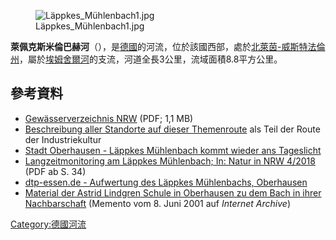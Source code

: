 {{No footnotes|time=2020-08-05T01:47:55+00:00}}
{{Coord|51|29|44|N|6|53|56.28|E|display=title}}

[[Image:Läppkes_Mühlenbach1.jpg|right]]

'''萊佩克斯米倫巴赫河'''（{{lang-de|Läppkes Mühlenbach}}），是[[德國|德國]]的河流，位於該國西部，處於[[北萊茵-威斯特法倫州|北萊茵-威斯特法倫州]]，屬於[[埃姆舍爾河|埃姆舍爾河]]的支流，河道全長3公里，流域面積8.8平方公里。

==參考資料==
* [http://www.lanuv.nrw.de/fileadmin/lanuv/wasser/pdf/Gewaesserverzeichnis%20GSK3C.xls  Gewässerverzeichnis NRW] {{Wayback|url=http://www.lanuv.nrw.de/fileadmin/lanuv/wasser/pdf/Gewaesserverzeichnis%20GSK3C.xls |date=20190808033656 }} (PDF; 1,1 MB)
* [https://www.route-industriekultur.ruhr/standorte-der-route/themenrouten/28-wasser-werke-tuerme-und-turbinen/ Beschreibung aller Standorte auf dieser Themenroute] {{Wayback|url=https://www.route-industriekultur.ruhr/standorte-der-route/themenrouten/28-wasser-werke-tuerme-und-turbinen/ |date=20200712224053 }} als Teil der Route der Industriekultur
* [https://www.oberhausen.de/de/index/stadtentwicklung-umwelt/news/laeppkes-muehlenbach.php Stadt Oberhausen - Läppkes Mühlenbach kommt wieder ans Tageslicht] {{Wayback|url=https://www.oberhausen.de/de/index/stadtentwicklung-umwelt/news/laeppkes-muehlenbach.php |date=20200728162050 }}
* [https://www.lanuv.nrw.de/fileadmin/lanuvpubl/5_natur_in_nrw/Natur-in-NRW-4-2018-web.pdf Langzeitmonitoring am Läppkes Mühlenbach; In: Natur in NRW 4/2018] {{Wayback|url=https://www.lanuv.nrw.de/fileadmin/lanuvpubl/5_natur_in_nrw/Natur-in-NRW-4-2018-web.pdf |date=20190329061742 }} (PDF ab S. 34) 
* [https://dtp-essen.de/projekte/aufwertung-des-laeppkes-muehlenbachs-oberhausen.html dtp-essen.de - Aufwertung des Läppkes Mühlenbachs, Oberhausen] {{Wayback|url=https://dtp-essen.de/projekte/aufwertung-des-laeppkes-muehlenbachs-oberhausen.html |date=20200728162052 }}
* [https://web.archive.org/web/20010608213835/http://www.als-ob.de/bach/index.htm Material der Astrid Lindgren Schule in Oberhausen zu dem Bach in ihrer Nachbarschaft] (Memento vom 8. Juni 2001 auf ''Internet Archive'')

{{Germany-geo-stub}}
[[Category:德國河流|Category:德國河流]]